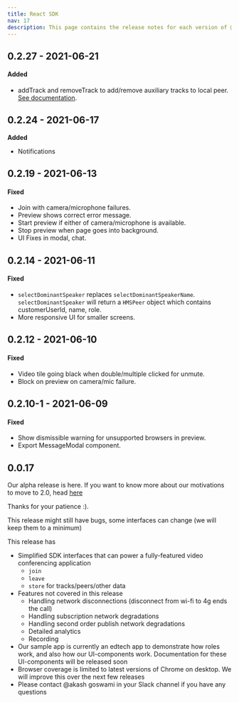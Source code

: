 ```yaml
---
title: React SDK
nav: 17
description: This page contains the release notes for each version of @100mslive/hms-video-react.
---
```


## 0.2.27 - 2021-06-21

#### Added

-   addTrack and removeTrack to add/remove auxiliary tracks to local peer. [See documentation](/v2/web-frameworks/Getting-started-react#adding-removing-auxiliary-tracks).

## 0.2.24 - 2021-06-17

**Added**

-   Notifications

## 0.2.19 - 2021-06-13

#### Fixed

-   Join with camera/microphone failures.
-   Preview shows correct error message.
-   Start preview if either of camera/microphone is available.
-   Stop preview when page goes into background.
-   UI Fixes in modal, chat.

## 0.2.14 - 2021-06-11

#### Fixed

-   `selectDominantSpeaker` replaces `selectDominantSpeakerName`. `selectDominantSpeaker` will return a `HMSPeer` object which contains customerUserId, name, role.
-   More responsive UI for smaller screens.

## 0.2.12 - 2021-06-10

#### Fixed

-   Video tile going black when double/multiple clicked for unmute.
-   Block on preview on camera/mic failure.

## 0.2.10-1 - 2021-06-09

#### Fixed

-   Show dismissible warning for unsupported browsers in preview.
-   Export MessageModal component.

## 0.0.17

Our alpha release is here. If you want to know more about our motivations to move to 2.0, head [here](../)

Thanks for your patience :\).

This release might still have bugs, some interfaces can change \(we will keep them to a minimum\)

This release has

-   Simplified SDK interfaces that can power a fully-featured video conferencing application
    -   `join`
    -   `leave`
    -   `store` for tracks/peers/other data
-   Features not covered in this release
    -   Handling network disconnections \(disconnect from wi-fi to 4g ends the call\)
    -   Handling subscription network degradations
    -   Handling second order publish network degradations
    -   Detailed analytics
    -   Recording
-   Our sample app is currently an edtech app to demonstrate how roles work, and also how our UI-components work. Documentation for these UI-components will be released soon
-   Browser coverage is limited to latest versions of Chrome on desktop. We will improve this over the next few releases
-   Please contact @akash goswami in your Slack channel if you have any questions
